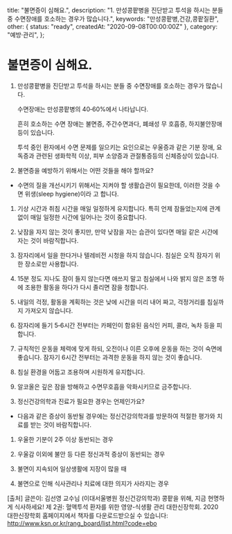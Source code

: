   title: "불면증이 심해요.",
  description: "1. 만성콩팥병을 진단받고 투석을 하시는 분들 중 수면장애를 호소하는 경우가 많습니다.",
  keywords: "만성콩팥병,건강,콩팥질환",
  other: { status: "ready", createdAt: "2020-09-08T00:00:00Z" },
  category: "예방·관리",
};

# 불면증이 심해요.

1. 만성콩팥병을 진단받고 투석을 하시는 분들 중 수면장애를 호소하는 경우가 많습니다.

   수면장애는 만성콩팥병의 40‐60%에서 나타납니다.

   흔히 호소하는 수면 장애는 불면증, 주간수면과다, 폐쇄성 무 호흡증, 하지불안장애 등이 있습니다.

   투석 중인 환자에서 수면 문제를 일으키는 요인으로는 우울증과 같은 기분 장애, 요독증과 관련된 생화학적 이상, 피부 소양증과 관절통증등의 신체증상이 있습니다.

2. 불면증을 예방하기 위해서는 어떤 것들을 해야 할까요?

- 수면의 질을 개선시키기 위해서는 지켜야 할 생활습관이 필요한데, 이러한 것을 수면 위생(sleep hygiene)이라 고 합니다.

1.  기상 시간과 취침 시간을 매일 일정하게 유지합니다. 특히 언제 잠들었는지에 관계없이 매일 일정한 시간에 일어나는 것이 중요합니다.

2.  낮잠을 자지 않는 것이 좋지만, 만약 낮잠을 자는 습관이 있다면 매일 같은 시간에 자는 것이 바람직합니다.

3.  잠자리에서 일을 한다거나 텔레비전 시청을 하지 않습니다. 침실은 오직 잠자기 위한 장소로만 사용합니다.

4.  15분 정도 지나도 잠이 들지 않는다면 애쓰지 말고 침실에서 나와 밝지 않은 조명 하에 조용한 활동을 하다가 다시 졸리면 잠을 청합니다.

5.  내일의 걱정, 활동을 계획하는 것은 낮에 시간을 미리 내어 짜고, 걱정거리를 침실까지 가져오지 않습니다.

6.  잠자리에 들기 5‐6시간 전부터는 카페인이 함유된 음식인 커피, 콜라, 녹차 등을 피합니다.
7.  규칙적인 운동을 체력에 맞게 하되, 오전이나 이른 오후에 운동을 하는 것이 숙면에 좋습니다. 잠자기 6시간 전부터는 과격한 운동을 하지 않는 것이 좋습니다.

8.  침실 환경을 어둡고 조용하며 시원하게 유지합니다.
9.  알코올은 깊은 잠을 방해하고 수면무호흡을 악화시키므로 금주합니다.

3) 정신건강의학과 진료가 필요한 경우는 언제인가요?

- 다음과 같은 증상이 동반될 경우에는 정신건강의학과를 방문하여 적절한 평가와 치료를 받는 것이 바람직합니다.

1.  우울한 기분이 2주 이상 동반되는 경우
2.  우울감 이외에 불안 등 다른 정신과적 증상이 동반되는 경우

3.  불면이 지속되어 일상생활에 지장이 많을 때

4.  불면으로 인해 식사관리나 치료에 대한 의지가 사라지는 경우

[출처] 글쓴이: 김선영 교수님 (이대서울병원 정신건강의학과)
콩팥을 위해, 지금 현명하게 식사하세요!
제 2권: 혈액투석 환자를 위한 영양-식생활 관리
대한신장학회. 2020
대한신장학회 홈페이지에서 책자를 다운로드받으실 수 있습니다: http://www.ksn.or.kr/rang_board/list.html?code=ebo
